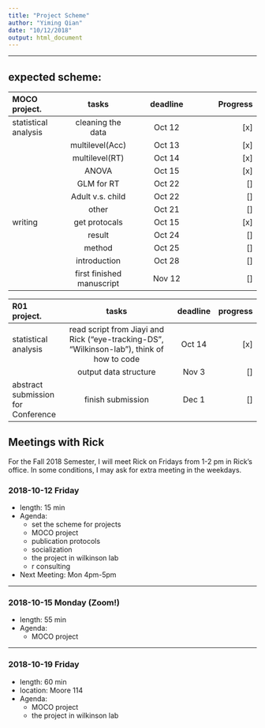 ```yaml
---
title: "Project Scheme"
author: "Yiming Qian"
date: "10/12/2018"
output: html_document
---
```


***
## expected scheme:

| **MOCO project.**                           | tasks                 | deadline | Progress|
| :---                                        |     :---:             | :---:    |     ---:|
| statistical analysis| cleaning the data     | Oct 12   |[x]       |
|                                             |multilevel(Acc)   |Oct 13 |[x]|
|                                             |multilevel(RT)   |Oct 14 |[x]|
|                                             |ANOVA  |Oct 15 |[x]|
|                                             |GLM for RT|Oct 22|[]|
|                                             |Adult v.s. child  |Oct 22 |[]|
|                                             |other  |Oct 21 |[]|
| writing                                     |get protocals        |Oct 15    |[x]|
|                                             |result      |Oct 24    |[]|
|                                             |method      |Oct 25|[]|
|                                             |introduction|Oct 28|[]|
|                                             |first finished manuscript|Nov 12 |[]|

| **R01 project.**| tasks          |      deadline  | progress |
| :--------------       |:---------------------------------------------------------:|          :---:|   ---:|
| statistical analysis  |read script from Jiayi and Rick ("eye-tracking-DS", "Wilkinson-lab"), think of how to code    | Oct 14    |[x]|
|    | output data structure     | Nov 3    |[]|
| abstract submission for Conference   | finish submission    | Dec 1    |[]|
## Meetings with Rick

For the Fall 2018 Semester, I will meet Rick on Fridays from 1-2 pm in Rick's office.
In some conditions, I may ask for extra meeting in the weekdays. 


### 2018-10-12 Friday

- length: 15 min 
- Agenda: 
    - set the scheme for projects
    - MOCO project
    - publication protocols
    - socialization
    - the project in wilkinson lab
    - r consulting
- Next Meeting: Mon 4pm-5pm 


***
### 2018-10-15 Monday (**Zoom!**)
- length: 55 min 
- Agenda: 
    - MOCO project

***
### 2018-10-19 Friday 
- length: 60 min 
- location: Moore 114
- Agenda: 
    - MOCO project
    - the project in wilkinson lab


